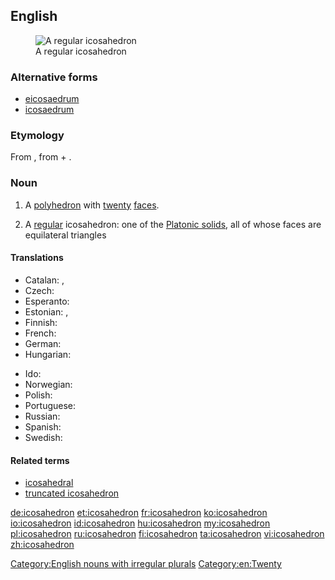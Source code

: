 ==English==
{{wikipedia}}
[[Image:120px-Icosahedron-slowturn.gif|thumb|A regular icosahedron]]

===Alternative forms===
* [[eicosaedrum]] {{qualifier|obsolete}}
* [[icosaedrum]] {{qualifier|obsolete}}

===Etymology===
From {{etyl|grc|en}} {{term|εἰκοσάεδρον|lang=grc}}, from {{term|εἴκοσι||twenty|lang=grc}} + {{term|ἕδρα||face of a geometrical solid|tr=hedra|lang=grc|sc=polytonic}}.

===Noun===
{{en-noun|icosahedra|pl2=icosahedrons}}

# {{context|geometry|lang=en}} A [[polyhedron]] with [[twenty]] [[face]]s.
# {{context|geometry|specifically|lang=en}} A [[regular]] icosahedron: one of the [[Platonic solid]]s, all of whose faces are equilateral triangles

====Translations====
{{trans-top|a polyhedron}}
* Catalan: {{t-|ca|icosaedre|m}}, {{t-|ca|icosàedre|m}}
* Czech: {{t-|cs|dvacetistěn|m}}
* Esperanto: {{t-|eo|dudekedro}}
* Estonian: {{t+|et|ikosaeeder}}, {{t+|et|kakskümmendtahukas}}
* Finnish: {{t+|fi|ikosaedri}}
* French: {{t+|fr|icosaèdre|m}}
* German: {{t+|de|Ikosaeder|m|n}}
* Hungarian: {{t+|hu|ikozaéder}}
{{trans-mid}}
* Ido: {{t+|io|ikosaedro}}
* Norwegian: {{t-|no|ikosaeder|n}}
* Polish: {{t-|pl|dwudziestościan foremny|m}}
* Portuguese: {{t+|pt|icosaedro|m}}
* Russian: {{t+|ru|икосаэдр|m|tr=ikosáedr}}
* Spanish: {{t+|es|icosaedro|m}}
* Swedish: {{t+|sv|ikosaeder|c}}
{{trans-bottom}}

====Related terms====
* [[icosahedral]]
* [[truncated icosahedron]]

[[Category:English nouns with irregular plurals]]
[[Category:en:Twenty]]

[[de:icosahedron]]
[[et:icosahedron]]
[[fr:icosahedron]]
[[ko:icosahedron]]
[[io:icosahedron]]
[[id:icosahedron]]
[[hu:icosahedron]]
[[my:icosahedron]]
[[pl:icosahedron]]
[[ru:icosahedron]]
[[fi:icosahedron]]
[[ta:icosahedron]]
[[vi:icosahedron]]
[[zh:icosahedron]]